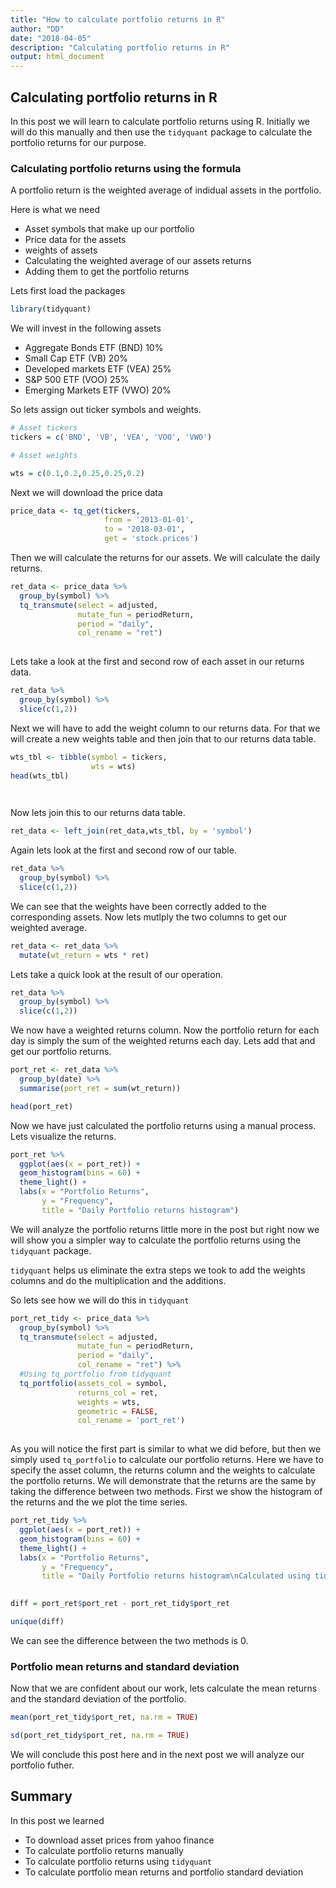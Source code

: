 ```yaml
---
title: "How to calculate portfolio returns in R"
author: "DD"
date: "2018-04-05"
description: "Calculating portfolio returns in R"
output: html_document
---
```


## Calculating portfolio returns in R

In this post we will learn to calculate portfolio returns using R. Initially we will do this manually and then use the `tidyquant` package to calculate the portfolio returns for our purpose.

### Calculating portfolio returns using the formula

A portfolio return is the weighted average of indidual assets in the portfolio. 

Here is what we need

- Asset symbols that make up our portfolio
- Price data for the assets
- weights of assets
- Calculating the weighted average of our assets returns
- Adding them to get the portfolio returns


Lets first load the packages

```r

library(tidyquant)

```

We will invest in the following assets

- Aggregate Bonds ETF (BND) 10%
- Small Cap ETF (VB) 20%
- Developed markets ETF (VEA) 25%
- S&P 500 ETF (VOO)  25%
- Emerging Markets ETF (VWO) 20% 

So lets assign out ticker symbols and weights.

```r

# Asset tickers
tickers = c('BND', 'VB', 'VEA', 'VOO', 'VWO')

# Asset weights

wts = c(0.1,0.2,0.25,0.25,0.2)

```

Next we will download the price data

```r

price_data <- tq_get(tickers,
                     from = '2013-01-01',
                     to = '2018-03-01',
                     get = 'stock.prices')

```

Then we will calculate the returns for our assets. We will calculate the daily returns.

```r

ret_data <- price_data %>%
  group_by(symbol) %>%
  tq_transmute(select = adjusted,
               mutate_fun = periodReturn,
               period = "daily",
               col_rename = "ret")
  

```

Lets take a look at the first and second row of each asset in our returns data.

```r

ret_data %>%
  group_by(symbol) %>%
  slice(c(1,2))

```

Next we will have to add the weight column to our returns data. For that we will create a new weights table and then join that to our returns data table.

```r

wts_tbl <- tibble(symbol = tickers,
                  wts = wts)
head(wts_tbl)

  

```
Now lets join this to our returns data table.

```r

ret_data <- left_join(ret_data,wts_tbl, by = 'symbol')

```

Again lets look at the first and second row of our table.

```r

ret_data %>%
  group_by(symbol) %>%
  slice(c(1,2))

```

We can see that the weights have been correctly added to the corresponding assets. Now lets mutlply the two columns to get our weighted average.

```r

ret_data <- ret_data %>%
  mutate(wt_return = wts * ret)

```

Lets take a quick look at the result of our operation.

```r

ret_data %>%
  group_by(symbol) %>%
  slice(c(1,2))

```

We now have a weighted returns column. Now the portfolio return for each day is simply the sum of the weighted returns each day. Lets add that and get our portfolio returns.

```r

port_ret <- ret_data %>%
  group_by(date) %>%
  summarise(port_ret = sum(wt_return))

head(port_ret)

```

Now we have just calculated the portfolio returns using a manual process. Lets visualize the returns.

```r

port_ret %>%
  ggplot(aes(x = port_ret)) + 
  geom_histogram(bins = 60) +
  theme_light() +
  labs(x = "Portfolio Returns",
       y = "Frequency",
       title = "Daily Portfolio returns histogram")

```

We will analyze the portfolio returns little more in the post but right now we will show you a simpler way to calculate the portfolio returns using the `tidyquant` package.

`tidyquant` helps us eliminate the extra steps we took to add the weights columns and do the multiplication and the additions.

So lets see how we will do this in `tidyquant`

```r

port_ret_tidy <- price_data %>%
  group_by(symbol) %>%
  tq_transmute(select = adjusted,
               mutate_fun = periodReturn,
               period = "daily",
               col_rename = "ret") %>%
  #Using tq_portfolio from tidyquant
  tq_portfolio(assets_col = symbol,
               returns_col = ret,
               weights = wts,
               geometric = FALSE,
               col_rename = 'port_ret')
  


```


As you will notice the first part is similar to what we did before, but then we simply used `tq_portfolio` to calculate our portfolio returns. Here we have to specify the asset column, the returns column and the weights to calculate the portfolio returns. We will demonstrate that the returns are the same by taking the difference between two methods. First we show the histogram of the returns and the we plot the time series.

```r

port_ret_tidy %>%
  ggplot(aes(x = port_ret)) + 
  geom_histogram(bins = 60) +
  theme_light() +
  labs(x = "Portfolio Returns",
       y = "Frequency",
       title = "Daily Portfolio returns histogram\nCalculated using tidyquant")
  

```


```r

diff = port_ret$port_ret - port_ret_tidy$port_ret

unique(diff)

```
We can see the difference between the two methods is 0.

### Portfolio mean returns and standard deviation

Now that we are confident about our work, lets calculate the mean returns and the standard deviation of the portfolio.

```r

mean(port_ret_tidy$port_ret, na.rm = TRUE)

```


```r

sd(port_ret_tidy$port_ret, na.rm = TRUE)

```


We will conclude this post here and in the next post we will analyze our portfolio futher.

## Summary

In this post we learned

- To download asset prices from yahoo finance
- To calculate portfolio returns manually
- To calculate portfolio returns using `tidyquant`
- To calculate portfolio mean returns and portfolio standard deviation


